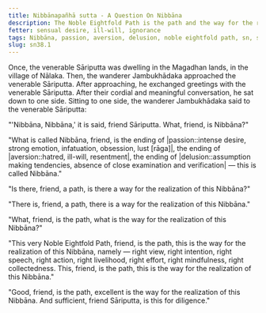 ```yaml
---
title: Nibbānapañhā sutta - A Question On Nibbāna
description: The Noble Eightfold Path is the path and the way for the realization of Nibbāna.
fetter: sensual desire, ill-will, ignorance
tags: Nibbāna, passion, aversion, delusion, noble eightfold path, sn, sn35-44, sn38
slug: sn38.1
---
```


Once, the venerable Sāriputta was dwelling in the Magadhan lands, in the village of Nālaka. Then, the wanderer Jambukhādaka approached the venerable Sāriputta. After approaching, he exchanged greetings with the venerable Sāriputta. After their cordial and meaningful conversation, he sat down to one side. Sitting to one side, the wanderer Jambukhādaka said to the venerable Sāriputta:

"'Nibbāna, Nibbāna,' it is said, friend Sāriputta. What, friend, is Nibbāna?"

"What is called Nibbāna, friend, is the ending of |passion::intense desire, strong emotion, infatuation, obsession, lust [rāga]|, the ending of |aversion::hatred, ill-will, resentment|, the ending of |delusion::assumption making tendencies, absence of close examination and verification| — this is called Nibbāna."

"Is there, friend, a path, is there a way for the realization of this Nibbāna?"

"There is, friend, a path, there is a way for the realization of this Nibbāna."

"What, friend, is the path, what is the way for the realization of this Nibbāna?"

"This very Noble Eightfold Path, friend, is the path, this is the way for the realization of this Nibbāna, namely — right view, right intention, right speech, right action, right livelihood, right effort, right mindfulness, right collectedness. This, friend, is the path, this is the way for the realization of this Nibbāna."

"Good, friend, is the path, excellent is the way for the realization of this Nibbāna. And sufficient, friend Sāriputta, is this for diligence."